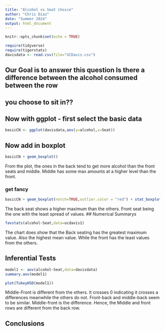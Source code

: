 ```yaml
---
title: "Alcohol vs Seat choice"
author: "Chris Diaz"
date: "Summer 2024"
output: html_document
---
```


```r
knitr::opts_chunk$set(echo = TRUE)
```

```r
require(tidyverse)
require(tigerstats)
davisdata <- read.csv(file="UCDavis.csv")
```
## Our Goal is to answer this question Is there a difference between the alcohol consumed between the row
## you choose to sit in??

## Now with ggplot - first select the basic data

```r
basicCN <- ggplot(davisdata,aes(y=alcohol,x=Seat))
```

## Now add in boxplot

```r
basicCN + geom_boxplot()
```
  
From the plot, the ones in the back tend to get more alcohol than the front seats and middle. Middle has some max amounts at a higher level than the front. 
  
  
### get fancy  

```r
basicCN + geom_boxplot(notch=TRUE,outlier.color = "red") + stat_boxplot(geom ='errorbar') + labs(title="Fancy notch boxplot \n with 2 lines")
```

The back seat shows a higher maximum than the others. Front seat being the one with the least spread of values. 
## Numerical Summarys 
```r
favstats(alcohol~Seat,data=ucdavis1)
```
The chart does show that the Back seating has the greatest maximum value. Also the highest mean value. While the front has the least values from the others. 

## Inferential Tests
```r
model1 <- aov(alcohol~Seat,data=davisdata)
summary.aov(model1)
```

```r
plot(TukeyHSD(model1))
```

Middle-Front is different from the others. It crosses 0 indicating it crosses a differences meanwhile the others do not. Front-back and middle-back seem to be similar. Middle-front is the difference. Hence, the Middle and front rows are different from the back row. 

## Conclusions


